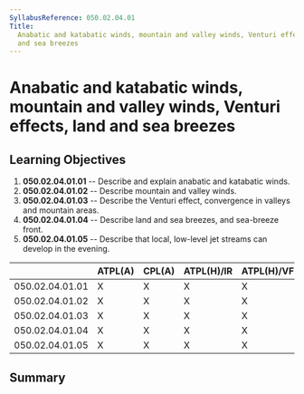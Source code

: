 ```yaml
---
SyllabusReference: 050.02.04.01
Title:
  Anabatic and katabatic winds, mountain and valley winds, Venturi effects, land
  and sea breezes
---
```


# Anabatic and katabatic winds, mountain and valley winds, Venturi effects, land and sea breezes

## Learning Objectives

1.  **050.02.04.01.01** -- Describe and explain anabatic and katabatic winds.
2.  **050.02.04.01.02** -- Describe mountain and valley winds.
3.  **050.02.04.01.03** -- Describe the Venturi effect, convergence in valleys
    and mountain areas.
4.  **050.02.04.01.04** -- Describe land and sea breezes, and sea-breeze front.
5.  **050.02.04.01.05** -- Describe that local, low-level jet streams can
    develop in the evening.

|                 | ATPL(A) | CPL(A) | ATPL(H)/IR | ATPL(H)/VFR | CPL(H) | IR  | CBIR(A) |
| --------------- | ------- | ------ | ---------- | ----------- | ------ | --- | ------- |
| 050.02.04.01.01 | X       | X      | X          | X           | X      | X   | X       |
| 050.02.04.01.02 | X       | X      | X          | X           | X      | X   | X       |
| 050.02.04.01.03 | X       | X      | X          | X           | X      | X   | X       |
| 050.02.04.01.04 | X       | X      | X          | X           | X      | X   | X       |
| 050.02.04.01.05 | X       | X      | X          | X           | X      | X   | X       |

## Summary
